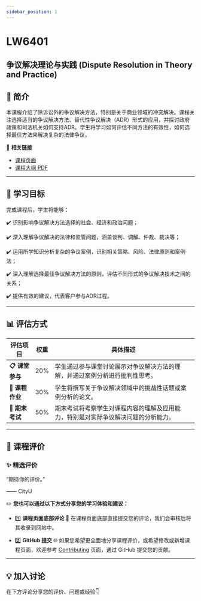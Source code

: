 ```yaml
---
sidebar_position: 1
---
```


# LW6401
## 争议解决理论与实践 (Dispute Resolution in Theory and Practice)

## **📘 简介**
本课程介绍了除诉讼外的争议解决方法，特别是关于商业领域的冲突解决。课程关注选择适当的争议解决方法、替代性争议解决（ADR）形式的应用，并探讨政府政策和司法机关如何支持ADR。学生将学习如何评估不同方法的有效性，如何选择最佳方法来解决复杂的法律争议。

🔗 **相关链接**
- [课程页面](https://www.cityu.edu.hk/catalogue/pg/202526/course/LW6401.htm)
- [课程大纲 PDF](https://www.cityu.edu.hk/catalogue/pg/202526/course/LW6401.pdf)

---

## **🎯 学习目标**

完成课程后，学生将能够：

✔️ 识别影响争议解决方法选择的社会、经济和政治问题；

✔️ 深入理解争议解决的法律和监管问题，涵盖谈判、调解、仲裁、裁决等；

✔️ 运用所学知识分析复杂的争议案例，识别相关策略、风险、法律原则和案例法；

✔️ 深入理解选择最佳争议解决方法的原则，评估不同形式的争议解决技术之间的关系；

✔️ 提供有效的建议，代表客户参与ADR过程。

---

## **📊 评估方式**

| **评估项目**          | **权重** | **具体描述**                                                                                       |
|----------------------|---------|---------------------------------------------------------------------------------------------------|
| **📋 课堂参与**       | 20%     | 学生通过参与课堂讨论展示对争议解决方法的理解，并通过案例分析进行批判性思考。                     |
| **📂 课程作业**       | 30%     | 学生将撰写关于争议解决领域中的挑战性话题或案例分析的论文。                                          |
| **📂 期末考试**       | 50%     | 期末考试将考察学生对课程内容的理解及应用能力，特别是对实际争议解决问题的分析能力。                |

---

## **💬 课程评价**

### ✨ **精选评价**
<div className={commentStyles.commentBox}>
    <p className={commentStyles.commentText}>
        “期待你的评价。”
    </p>
    <p className={commentStyles.commentAuthor}>—— CityU</p>
</div>

✏️ **您也可以通过以下方式分享您的学习体验和建议：**

- 1️⃣ **课程页面底部评论**
💬 在课程页面底部直接提交您的评论，我们会审核后将其收录到网站中。

- 2️⃣ **GitHub 提交**
🌐 如果您希望更全面地分享课程评价，或希望修改或新增课程页面，欢迎参考 [Contributing](/contributing) 页面，通过 GitHub 提交您的贡献。

---

## **💡 加入讨论**

在下方评论分享您的评价、问题或经验👇
<Utterances />